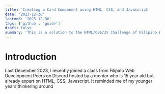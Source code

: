 ```yaml
---
title: 'Creating a Card Component using HTML, CSS, and Javascript'
date: '2023-12-30'
lastmod: '2023-12-30'
tags: ['github', 'guide']
draft: false
summary: 'This is a solution to the HTML/CSS/JS Challenge of Filipino Web Development Peers.'
---
```


# Introduction

Last December 2023, I recently joined a class from Filipino Web Development Peers on Discord hosted by a mentor who is 15 year old but already expert on HTML, CSS, Javascript.
It reminded me of my younger years thinkering around
